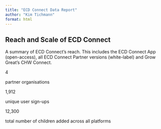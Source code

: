 ```yaml
---
title: "ECD Connect Data Report"
author: "Kim Tichmann"
format: html
---
```


## Reach and Scale of ECD Connect
A summary of ECD Connect's reach. This includes the ECD Connect App (open-access), all ECD Connect Partner versions (white-label) and Grow Great's CHW Connect.

::: {.stat-block}

::: {.stat-card}
<p class="stat-number">4</p>
<p class="stat-label">partner organisations</p>
:::

::: {.stat-card}
<p class="stat-number">1,912</p>
<p class="stat-label">unique user sign-ups</p>
:::

::: {.stat-card}
<p class="stat-number">12,300</p>
<p class="stat-label">total number of children added across all platforms</p>
:::

:::